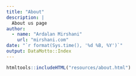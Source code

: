 ```yaml
---
title: "About"
description: |
  About us page
author:
  - name: "Ardalan Mirshani"
    url: "mirshani.com"
date: "`r format(Sys.time(), '%d %B, %Y')`"
output: DataMotto::Index
---
```


```r
htmltools::includeHTML("resources/about.html")
```
